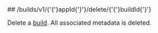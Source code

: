 
<MethodPill method="delete" />
## /builds/v1/{'{'}appId{'}'}/delete/{'{'}buildId{'}'}

Delete a [build](https://hathora.dev/docs/concepts/hathora-entities#build). All associated metadata is deleted.
